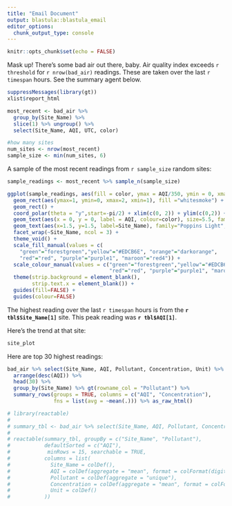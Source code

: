 ```yaml
---
title: "Email Document"
output: blastula::blastula_email
editor_options: 
  chunk_output_type: console
---
```


```r
knitr::opts_chunk$set(echo = FALSE)

```

Mask up! There's some bad air out there, baby.  Air quality index exceeds `r threshold` for `r nrow(bad_air)` readings.  These are taken over the last `r timespan` hours. See the summary agent below.  

```r
suppressMessages(library(gt))
xlist$report_html
```



```r
most_recent <- bad_air %>% 
  group_by(Site_Name) %>% 
  slice(1) %>% ungroup() %>% 
  select(Site_Name, AQI, UTC, color)

#how many sites
num_sites <- nrow(most_recent)
sample_size <- min(num_sites, 6)
```
A sample of the most recent readings from `r sample_size` random sites:  

```r
sample_readings <- most_recent %>% sample_n(sample_size)

ggplot(sample_readings, aes(fill = color, ymax = AQI/350, ymin = 0, xmax = 2, xmin = 1)) +
  geom_rect(aes(ymax=1, ymin=0, xmax=2, xmin=1), fill ="whitesmoke") +
  geom_rect() + 
  coord_polar(theta = "y",start=-pi/2) + xlim(c(0, 2)) + ylim(c(0,2)) +
  geom_text(aes(x = 0, y = 0, label = AQI, colour=color), size=5.5, family="Poppins SemiBold") +
  geom_text(aes(x=1.5, y=1.5, label=Site_Name), family="Poppins Light", size=3) + 
  facet_wrap(~Site_Name, ncol = 3) +
  theme_void() +
  scale_fill_manual(values = c(
    "green"="forestgreen","yellow"="#EDCB6E", "orange"="darkorange", 
    "red"="red", "purple"="purple1", "maroon"="red4")) +
  scale_colour_manual(values = c("green"="forestgreen","yellow"="#EDCB6E", "orange"="darkorange", 
                                 "red"="red", "purple"="purple1", "maroon"="red4")) +
  theme(strip.background = element_blank(),
        strip.text.x = element_blank()) +
  guides(fill=FALSE) +
  guides(colour=FALSE)
```
  
The highest reading over the last `r timespan` hours is from the **`r tbl$Site_Name[1]`** site. This peak reading was **`r tbl$AQI[1]`**.   

Here's the trend at that site:  

```r
site_plot
```


Here are top 30 highest readings:  

```r
bad_air %>% select(Site_Name, AQI, Pollutant, Concentration, Unit) %>% 
  arrange(desc(AQI)) %>% 
  head(30) %>% 
  group_by(Site_Name) %>% gt(rowname_col = "Pollutant") %>% 
  summary_rows(groups = TRUE, columns = c("AQI", "Concentration"), 
               fns = list(avg = ~mean(.))) %>% as_raw_html() 

```


```r
# library(reactable)
# 
# summary_tbl <- bad_air %>% select(Site_Name, AQI, Pollutant, Concentration, Unit) %>% arrange(desc(AQI))
# 
# reactable(summary_tbl, groupBy = c("Site_Name", "Pollutant"),
#           defaultSorted = c("AQI"),
#            minRows = 15, searchable = TRUE,
#           columns = list(
#             Site_Name = colDef(), 
#             AQI = colDef(aggregate = "mean", format = colFormat(digits = 0)),
#             Pollutant = colDef(aggregate = "unique"), 
#             Concentration = colDef(aggregate = "mean", format = colFormat(digits = 0)), 
#             Unit = colDef()
#           ))

```

